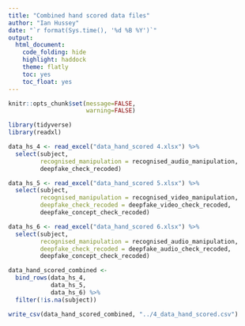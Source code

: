 ```yaml
---
title: "Combined hand scored data files"
author: "Ian Hussey"
date: "`r format(Sys.time(), '%d %B %Y')`"
output: 
  html_document:
    code_folding: hide
    highlight: haddock
    theme: flatly
    toc: yes 
    toc_float: yes
---
```


```r
knitr::opts_chunk$set(message=FALSE,
                      warning=FALSE)
```

```r

library(tidyverse)
library(readxl)

data_hs_4 <- read_excel("data_hand_scored 4.xlsx") %>%
  select(subject, 
         recognised_manipulation = recognised_audio_manipulation,
         deepfake_check_recoded)

data_hs_5 <- read_excel("data_hand_scored 5.xlsx") %>%
  select(subject, 
         recognised_manipulation = recognised_video_manipulation, 
         deepfake_check_recoded = deepfake_video_check_recoded, 
         deepfake_concept_check_recoded)

data_hs_6 <- read_excel("data_hand_scored 6.xlsx") %>%
  select(subject, 
         recognised_manipulation = recognised_audio_manipulation, 
         deepfake_check_recoded = deepfake_audio_check_recoded, 
         deepfake_concept_check_recoded)

data_hand_scored_combined <- 
  bind_rows(data_hs_4,
            data_hs_5,
            data_hs_6) %>%
  filter(!is.na(subject))

write_csv(data_hand_scored_combined, "../4_data_hand_scored.csv")

```
